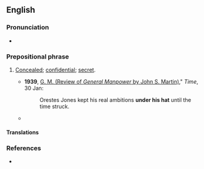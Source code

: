 ==English==

===Pronunciation===
* {{audio|en|En-au-under one's hat.ogg|Audio (AU)}}

===Prepositional phrase===
{{en-PP}}

# {{lb|en|idiomatic}} [[concealed|Concealed]]; [[confidential]]; [[secret]].
#* '''1939''', [https://web.archive.org/web/20081214200830/http://www.time.com/time/magazine/article/0,9171,760731,00.html G. M. (Review of ''General Manpower'' by John S. Martin)]," ''Time'', 30 Jan:
#*: Orestes Jones kept his real ambitions '''under his hat''' until the time struck.
#* {{quote-book|en|year=2009|title=Blaze of Glory |author=Michael Pryor  |page=98 |ISBN=1442959029 |passage=The Prime Minister jabbed his cigar at Sir Darius. 'I told you those Holmlanders had something '''under their hats'''...." }}

====Translations====
{{trans-see|secret}}

===References===
* {{R:OneLook}}